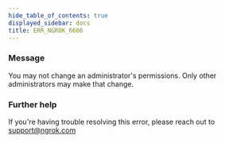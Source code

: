 ```yaml
---
hide_table_of_contents: true
displayed_sidebar: docs
title: ERR_NGROK_6606
---
```


### Message

You may not change an administrator's permissions. Only other administrators may make that change.

### Further help

If you're having trouble resolving this error, please reach out to [support@ngrok.com](mailto:support@ngrok.com?subject=Help%20with%20ERR_NGROK_6606)
